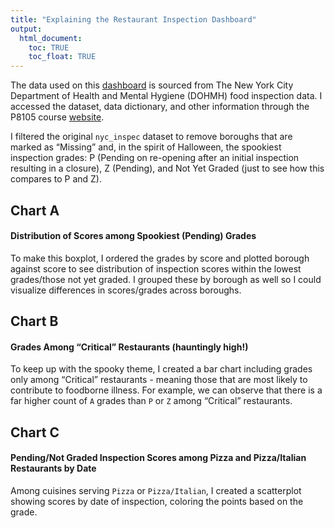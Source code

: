 ```yaml
---
title: "Explaining the Restaurant Inspection Dashboard"
output: 
  html_document:
    toc: TRUE
    toc_float: TRUE
---
```


The data used on this [dashboard](./dashboard.html) is sourced from The New York City Department of Health and Mental Hygiene (DOHMH) food inspection data. I accessed the dataset, data dictionary, and other information through the P8105 course [website](https://p8105.com/dataset_restaurant_inspections.html).

I filtered the original `nyc_inspec` dataset to remove boroughs that are marked as "Missing" and, in the spirit of Halloween, the spookiest inspection grades: P (Pending on re-opening after an initial inspection resulting in a closure), Z (Pending), and Not Yet Graded (just to see how this compares to P and Z).

## Chart A
#### Distribution of Scores among Spookiest (Pending) Grades

To make this boxplot, I ordered the grades by score and plotted borough against score to see distribution of inspection scores within the lowest grades/those not yet graded. I grouped these by borough as well so I could visualize differences in scores/grades across boroughs.

## Chart B
#### Grades Among "Critical" Restaurants (hauntingly high!)

To keep up with the spooky theme, I created a bar chart including grades only among "Critical" restaurants - meaning those that are most likely to contribute to foodborne illness. For example, we can observe that there is a far higher count of `A` grades than `P` or `Z` among "Critical" restaurants.

## Chart C
#### Pending/Not Graded Inspection Scores among Pizza and Pizza/Italian Restaurants by Date

Among cuisines serving `Pizza` or `Pizza/Italian`, I created a scatterplot showing scores by date of inspection, coloring the points based on the grade. 